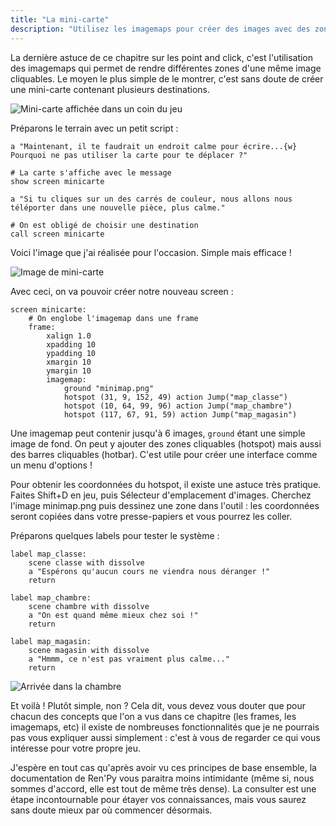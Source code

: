 ```yaml
---
title: "La mini-carte"
description: "Utilisez les imagemaps pour créer des images avec des zones cliquables, comme pour une mini-carte qui contiendrait plusieurs destinations."
---
```


La dernière astuce de ce chapitre sur les point and click, c'est l'utilisation des imagemaps qui permet de rendre différentes zones d'une même image cliquables. Le moyen le plus simple de le montrer, c'est sans doute de créer une mini-carte contenant plusieurs destinations.

<Image
  src="minicarte-ecole.png"
  alt="Mini-carte affichée dans un coin du jeu"
/>

Préparons le terrain avec un petit script :

```renpy
a "Maintenant, il te faudrait un endroit calme pour écrire...{w} Pourquoi ne pas utiliser la carte pour te déplacer ?"

# La carte s'affiche avec le message
show screen minicarte

a "Si tu cliques sur un des carrés de couleur, nous allons nous téléporter dans une nouvelle pièce, plus calme."

# On est obligé de choisir une destination
call screen minicarte
```

Voici l'image que j'ai réalisée pour l'occasion. Simple mais efficace !

<Image
  src="minimap.png"
  alt="Image de mini-carte"
  caption="minimap.png"
/>

Avec ceci, on va pouvoir créer notre nouveau screen :

```renpy
screen minicarte:
    # On englobe l'imagemap dans une frame
    frame:
        xalign 1.0
        xpadding 10
        ypadding 10
        xmargin 10
        ymargin 10
        imagemap:
            ground "minimap.png"
            hotspot (31, 9, 152, 49) action Jump("map_classe")
            hotspot (10, 64, 99, 96) action Jump("map_chambre")
            hotspot (117, 67, 91, 59) action Jump("map_magasin")
```

Une imagemap peut contenir jusqu'à 6 images, `ground` étant une simple image de fond. On peut y ajouter des zones cliquables (hotspot) mais aussi des barres cliquables (hotbar). C'est utile pour créer une interface comme un menu d'options !

Pour obtenir les coordonnées du hotspot, il existe une astuce très pratique. Faites Shift+D en jeu, puis Sélecteur d'emplacement d'images. Cherchez l'image minimap.png puis dessinez une zone dans l'outil : les coordonnées seront copiées dans votre presse-papiers et vous pourrez les coller.

Préparons quelques labels pour tester le système :

```renpy
label map_classe:
    scene classe with dissolve
    a "Espérons qu'aucun cours ne viendra nous déranger !"
    return

label map_chambre:
    scene chambre with dissolve
    a "On est quand même mieux chez soi !"
    return

label map_magasin:
    scene magasin with dissolve
    a "Hmmm, ce n'est pas vraiment plus calme..."
    return
```

<Image
  src="minicarte-chambre.png"
  alt="Arrivée dans la chambre"
/>

Et voilà ! Plutôt simple, non ? Cela dit, vous devez vous douter que pour chacun des concepts que l'on a vus dans ce chapitre (les frames, les imagemaps, etc) il existe de nombreuses fonctionnalités que je ne pourrais pas vous expliquer aussi simplement : c'est à vous de regarder ce qui vous intéresse pour votre propre jeu.

J'espère en tout cas qu'après avoir vu ces principes de base ensemble, la documentation de Ren'Py vous paraitra moins intimidante (même si, nous sommes d'accord, elle est tout de même très dense). La consulter est une étape incontournable pour étayer vos connaissances, mais vous saurez sans doute mieux par où commencer désormais.
